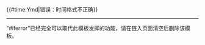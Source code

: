 {{#time:Ymd|错误：时间格式不正确}}<noinclude>{{pp-protected|small=yes}}
----
“#iferror”已经完全可以取代此模板发挥的功能，请在链入页面清空后删除该模板。
</noinclude>